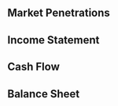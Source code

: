 [//]: # (# Financial Projections)

## Market Penetrations

## Income Statement

## Cash Flow

## Balance Sheet